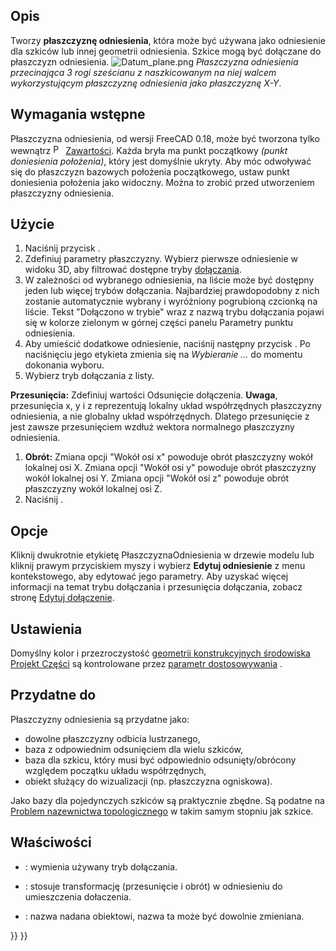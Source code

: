 <languages/>

{{Docnav/pl
|[[PartDesign_Clone/pl|Utwórz klona]]
|[[PartDesign_Line/pl|Utwórz linię odniesienia]]
|[[PartDesign_Workbench/pl|środowisko pracy Projekt Części]]
|IconL=PartDesign_Clone.svg
|IconR=PartDesign_Line.svg
|IconC=Workbench_PartDesign.svg
}}

{{GuiCommand/pl
|Name=PartDesign Plane
|Name/pl=Projekt Części: Utwórz płaszczyznę odniesienia
|MenuLocation=Projekt Części → Utwórz układ odniesienia → Utwórz płaszczyznę odniesienia
|Workbenches=[[PartDesign_Workbench/pl|Projekt Części]]
|Version=0.17
|SeeAlso=[[PartDesign_Point/pl|Utwórz punkt odniesienia]], [[PartDesign_Line/pl|Utwórz linię odniesienia]]
}}

<span id="Description"></span>
==Opis==

Tworzy '''płaszczyznę odniesienia''', która może być używana jako odniesienie dla szkiców lub innej geometrii odniesienia. Szkice mogą być dołączane do płaszczyzn odniesienia.
[[File:Datum_plane.png|none]]
''Płaszczyzna odniesienia przecinająca 3 rogi sześcianu z naszkicowanym na niej walcem wykorzystującym płaszczyznę odniesienia jako płaszczyznę X-Y''.

<span id="Prerequisites"></span>
==Wymagania wstępne==

Płaszczyzna odniesienia, od wersji FreeCAD 0.18, może być tworzona tylko wewnątrz [[File:PartDesign_Body.svg|16px]] [[PartDesign_Body/pl|Zawartości]]. Każda bryła ma punkt początkowy ''(punkt doniesienia położenia)'', który jest domyślnie ukryty. Aby móc odwoływać się do płaszczyzn bazowych położenia początkowego, ustaw punkt doniesienia położenia jako widoczny. Można to zrobić przed utworzeniem płaszczyzny odniesienia.

<span id="Usage"></span>
==Użycie==

# Naciśnij przycisk {{Button|[[Image:PartDesign_Plane.svg|16px]] [[PartDesign_Plane|Utwórz płaszczyznę odniesienia]]}}.
# Zdefiniuj parametry płaszczyzny. Wybierz pierwsze odniesienie w widoku 3D, aby filtrować dostępne tryby  [[Part_EditAttachment|dołączania]].
# W zależności od wybranego odniesienia, na liście może być dostępny jeden lub więcej trybów dołączania. Najbardziej prawdopodobny z nich zostanie automatycznie wybrany i wyróżniony pogrubioną czcionką na liście. Tekst "Dołączono w trybie" wraz z nazwą trybu dołączania pojawi się w kolorze zielonym w górnej części panelu Parametry punktu odniesienia.
# Aby umieścić dodatkowe odniesienie, naciśnij następny przycisk {{Button|Odniesienie}}. Po naciśnięciu jego etykieta zmienia się na ''Wybieranie ...'' do momentu dokonania wyboru.
# Wybierz tryb dołączania z listy.
'''Przesunięcia:''' Zdefiniuj wartości Odsunięcie dołączenia. '''Uwaga''', przesunięcia x, y i z reprezentują lokalny układ współrzędnych płaszczyzny odniesienia, a nie globalny układ współrzędnych. Dlatego przesunięcie z jest zawsze przesunięciem wzdłuż wektora normalnego płaszczyzny odniesienia.
# '''Obrót:''' Zmiana opcji "Wokół osi x" powoduje obrót płaszczyzny wokół lokalnej osi X. Zmiana opcji "Wokół osi y" powoduje obrót płaszczyzny wokół lokalnej osi Y. Zmiana opcji "Wokół osi z" powoduje obrót płaszczyzny wokół lokalnej osi Z.
# Naciśnij {{Button|OK}}.

<span id="Options"></span>
==Opcje==

Kliknij dwukrotnie etykietę PłaszczyznaOdniesienia w drzewie modelu lub kliknij prawym przyciskiem myszy i wybierz '''Edytuj odniesienie''' z menu kontekstowego, aby edytować jego parametry. Aby uzyskać więcej informacji na temat trybu dołączania i przesunięcia dołączania, zobacz stronę [[Part_EditAttachment/pl|Edytuj dołączenie]].

<span id="Preferences"></span>
==Ustawienia==

Domyślny kolor i przezroczystość [[PartDesign_CompDatums/pl|geometrii konstrukcyjnych środowiska Projekt Części]] są kontrolowane przez [[Fine-tuning/pl#środowisko_pracy_Projekt_Części|parametr dostosowywania]]  {{MenuCommand|DefaultDatumColor}}.

<span id="Useful_for"></span>
==Przydatne do==

Płaszczyzny odniesienia są przydatne jako:
* dowolne płaszczyzny odbicia lustrzanego,
* baza z odpowiednim odsunięciem dla wielu szkiców,
* baza dla szkicu, który musi być odpowiednio odsunięty/obrócony względem początku układu współrzędnych,
* obiekt służący do wizualizacji (np. płaszczyzna ogniskowa).

Jako bazy dla pojedynczych szkiców są praktycznie zbędne. Są podatne na [[Topological_naming_problem/pl|Problem nazewnictwa topologicznego]] w takim samym stopniu jak szkice.

<span id="Properties"></span>
==Właściwości==

* {{PropertyData|Tryb mapowania}}: wymienia używany tryb dołączania.
* {{PropertyData|Odsunięcie dołaczenia}}: stosuje transformację (przesunięcie i obrót) w odniesieniu do umieszczenia dołaczenia.
* {{PropertyData|Etykieta}}: nazwa nadana obiektowi, nazwa ta może być dowolnie zmieniana.


{{Docnav/pl
|[[PartDesign_Clone/pl|Utwórz klona]]
|[[PartDesign_Line/pl|Utwórz linię odniesienia]]
|[[PartDesign_Workbench/pl|środowisko pracy Projekt Części]]
|IconL=PartDesign_Clone.svg
|IconR=PartDesign_Line.svg
|IconC=Workbench_PartDesign.svg
}}

{{PartDesign Tools navi{{#translation:}}}}
{{Userdocnavi{{#translation:}}}}